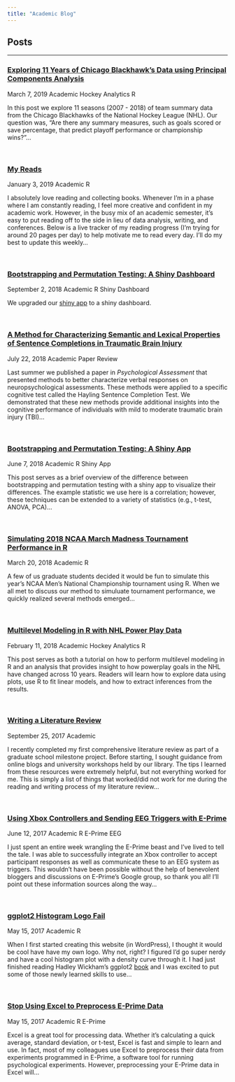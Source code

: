 ```yaml
---
title: "Academic Blog"
---
```


<h2><span class="far fa-file-alt" aria-hidden="true"></span> Posts</h2> 
<hr>

<!-- Blackhawks PCA -->

<h3><span class="far fa-sticky-note" aria-hidden="true"></span><a href="https://mattkmiecik.com/post-Exploring-11-Years-of-Chicago-Blackhawks-Data-using-Principal-Components-Analysis.html" class="postLink"> Exploring 11 Years of Chicago Blackhawk’s Data using Principal Components Analysis</a></h3>

<span class="far fa-clock"></span> March 7, 2019
<span class="label label-primary">Academic</span>
<span class="label label-info">Hockey Analytics</span>
<span class="label label-default">R</span>

In this post we explore 11 seasons (2007 - 2018) of team summary data from the Chicago Blackhawks of the National Hockey League (NHL). Our question was, “Are there any summary measures, such as goals scored or save percentage, that predict playoff performance or championship wins?”...

<br>

<!-- My Reads -->

<h3><span class="far fa-sticky-note" aria-hidden="true"></span><a href="https://mattkmiecik.com/post-My-Reads.html" class="postLink"> My Reads</a></h3>

<span class="far fa-clock"></span> January 3, 2019
<span class="label label-primary">Academic</span>
<span class="label label-default">R</span>

I absolutely love reading and collecting books. Whenever I'm in a phase where I am constantly reading, I feel more creative and confident in my academic work. However, in the busy mix of an academic semester, it's easy to put reading off to the side in lieu of data analysis, writing, and conferences. Below is a live tracker of my reading progress (I'm trying for around 20 pages per day) to help motivate me to read every day. I'll do my best to update this weekly...

<br>

<!-- Boot Perm Shiny Dashboard -->

<h3><span class="far fa-sticky-note" aria-hidden="true"></span><a href="https://mattkmiecik.shinyapps.io/boot-perm-dash/" class="postLink"> Bootstrapping and Permutation Testing: A Shiny Dashboard</a></h3>

<span class="far fa-clock"></span> September 2, 2018
<span class="label label-primary">Academic</span>
<span class="label label-default">R</span>
<span class="badge badge-pill badge-light">Shiny Dashboard</span>

We upgraded our [shiny app](https://mattkmiecik.com/post-Bootstrapping-and-Permutation-Testing-Shiny-App.html) to a shiny dashboard.

<br>

<!-- A Method for Characterizing Semantic and Lexical... post -->

<h3><span class="far fa-sticky-note" aria-hidden="true"></span><a href="https://mattkmiecik.com/post-A-Method-for-Characterizing-Semantic-and-Lexical-Properties-of-Sentence-Completions-in-Traumatic-Brain-Injury.html" class="postLink"> A Method for Characterizing Semantic and Lexical Properties of Sentence Completions in Traumatic Brain Injury</a></h3>

<span class="far fa-clock"></span> July 22, 2018
<span class="label label-primary">Academic</span>
<span class="label label-danger">Paper Review</span>

Last summer we published a paper in _Psychological Assessment_ that presented methods to better characterize verbal responses on neuropsychological assessments. These methods were applied to a specific cognitive test called the Hayling Sentence Completion Test. We demonstrated that these new methods provide additional insights into the cognitive performance of individuals with mild to moderate traumatic brain injury (TBI)...

<br>

<!-- Boot Perm Shiny App -->

<h3><span class="far fa-sticky-note" aria-hidden="true"></span><a href="https://mattkmiecik.com/post-Bootstrapping-and-Permutation-Testing-Shiny-App.html" class="postLink"> Bootstrapping and Permutation Testing: A Shiny App</a></h3>

<span class="far fa-clock"></span> June 7, 2018
<span class="label label-primary">Academic</span>
<span class="label label-default">R</span>
<span class="badge badge-pill badge-light">Shiny App</span>

This post serves as a brief overview of the difference between bootstrapping and permutation testing with a shiny app to visualize their differences. The example statistic we use here is a correlation; however, these techniques can be extended to a variety of statistics (e.g., t-test, ANOVA, PCA)...

<br>

<!-- 2018 March Madness -->

<h3><span class="far fa-sticky-note" aria-hidden="true"></span><a href="post-Simulating-2018-NCAA-March-Madness-Tournament-Performance-in-R.html" class="postLink"> Simulating 2018 NCAA March Madness Tournament Performance in R</a></h3>

<span class="far fa-clock"></span> March 20, 2018
<span class="label label-primary">Academic</span>
<span class="label label-default">R</span>

A few of us graduate students decided it would be fun to simulate this year's NCAA Men's National Championship tournament using R. When we all met to discuss our method to simuluate tournament performance, we quickly realized several methods emerged...

<br>

<!-- Multi-level Model NHL -->

<h3><span class="far fa-sticky-note" aria-hidden="true"></span><a href="post-Multilevel-Modeling-in-R-with-NHL-Power-Play-Data.html" class="postLink"> Multilevel Modeling in R with NHL Power Play Data</a></h3>

<span class="far fa-clock"></span> February 11, 2018
<span class="label label-primary">Academic</span>
<span class="label label-info">Hockey Analytics</span>
<span class="label label-default">R</span>

This post serves as both a tutorial on how to perform multilevel modeling in R and an analysis that provides insight to how powerplay goals in the NHL have changed across 10 years. Readers will learn how to explore data using plots, use R to fit linear models, and how to extract inferences from the results.

<br>

<!-- Lit Review -->

<h3><span class="far fa-sticky-note" aria-hidden="true"></span><a href="post-Writing-a-Literature-Review.html" class="postLink"> Writing a Literature Review</a></h3>

<span class="far fa-clock"></span> September 25, 2017
<span class="label label-primary">Academic</span>

I recently completed my first comprehensive literature review as part of a graduate school milestone project. Before starting, I sought guidance from online blogs and university workshops held by our library. The tips I learned from these resources were extremely helpful, but not everything worked for me. This is simply a list of things that worked/did not work for me during the reading and writing process of my literature review...

<br>

<!-- Xbox Controllers and Eprime -->

<h3><span class="far fa-sticky-note" aria-hidden="true"></span><a href="post-Using-Xbox-Controllers-and-Sending-EEG-Triggers-with-E-Prime.html" class="postLink"> Using Xbox Controllers and Sending EEG Triggers with E-Prime</a></h3>

<span class="far fa-clock"></span> June 12, 2017
<span class="label label-primary">Academic</span>
<span class="label label-default">R</span>
<span class="label label-success">E-Prime</span>
<span class="label label-warning">EEG</span>

I just spent an entire week wrangling the E-Prime beast and I've lived to tell the tale. I was able to successfully integrate an Xbox controller to accept participant responses as well as communicate these to an EEG system as triggers. This wouldn't have been possible without the help of benevolent bloggers and discussions on E-Prime's Google group, so thank you all! I'll point out these information sources along the way...

<br>

<!-- ggplot2 Histogram Logo Fail -->

<h3><span class="far fa-sticky-note" aria-hidden="true"></span><a href="post-ggplot2-Histogram-Logo-Fail.html" class="postLink"> ggplot2 Histogram Logo Fail</a></h3>

<span class="far fa-clock"></span> May 15, 2017
<span class="label label-primary">Academic</span>
<span class="label label-default">R</span>

When I first started creating this website (in WordPress), I thought it would be cool have have my own logo. Why not, right? I figured I'd go super nerdy and have a cool histogram plot with a density curve through it. I had just finished reading Hadley Wickham's ggplot2 [book](https://github.com/hadley/ggplot2-book) and I was excited to put some of those newly learned skills to use...

<br>

<!-- Stop Using Excel to Preprocess E-Prime Data -->

<h3><span class="far fa-sticky-note" aria-hidden="true"></span><a href="post-Stop-Using-Excel-to-Preprocess-E-Prime-Data.html" class="postLink"> Stop Using Excel to Preprocess E-Prime Data</a></h3>

<span class="far fa-clock"></span> May 15, 2017
<span class="label label-primary">Academic</span>
<span class="label label-default">R</span>
<span class="label label-success">E-Prime</span>

Excel is a great tool for processing data. Whether it's calculating a quick average, standard deviation, or t-test, Excel is fast and simple to learn and use. In fact, most of my colleagues use Excel to preprocess their data from experiments programmed in E-Prime, a software tool for running psychological experiments. However, preprocessing your E-Prime data in Excel will...

<br>